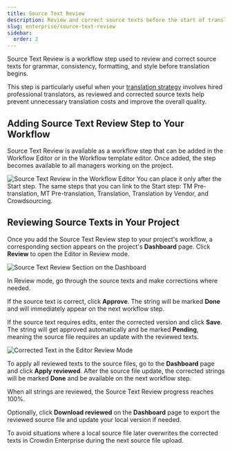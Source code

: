 ```yaml
---
title: Source Text Review
description: Review and correct source texts before the start of translation
slug: enterprise/source-text-review
sidebar:
  order: 2
---
```



Source Text Review is a workflow step used to review and correct source texts for grammar, consistency, formatting, and style before translation begins.

This step is particularly useful when your [translation strategy](/enterprise/translation-strategies/) involves hired professional translators, as reviewed and corrected source texts help prevent unnecessary translation costs and improve the overall quality.

<LinkCard
  title="Workflow Overview"
  href="/enterprise/workflows/"
/>

## Adding Source Text Review Step to Your Workflow

Source Text Review is available as a workflow step that can be added in the Workflow Editor or in the Workflow template editor. Once added, the step becomes available to all managers working on the project.

<Image src={workflowEditor} alt="Source Text Review in the Workflow Editor" />

<QuestionAnswer title="Where can I place the Source Text Review step in the workflow?">
  You can place it only after the Start step.
</QuestionAnswer>

<QuestionAnswer title="What steps can I link to the Source Text Review step?">
  The same steps that you can link to the Start step: TM Pre-translation, MT Pre-translation, Translation, Translation by Vendor, and Crowdsourcing.
</QuestionAnswer>

## Reviewing Source Texts in Your Project

Once you add the Source Text Review step to your project's workflow, a corresponding section appears on the project's **Dashboard** page. Click **Review** to open the Editor in Review mode.

<Image src={projectDashboard} alt="Source Text Review Section on the Dashboard" />

In Review mode, go through the source texts and make corrections where needed.

If the source text is correct, click <Icon name="mdi:check" class="inline-icon" /> **Approve**. The string will be marked <Icon name="done" size="24" class="inline-icon align-middle" /> **Done** and will immediately appear on the next workflow step.

If the source text requires edits, enter the corrected version and click **Save**. The string will get approved automatically and be marked <Icon name="pending" size="24" class="inline-icon align-middle" /> **Pending**, meaning the source file requires an update with the reviewed texts.

<Image src={editorCorrectedText} alt="Corrected Text in the Editor Review Mode" />

To apply all reviewed texts to the source files, go to the **Dashboard** page and click **Apply reviewed**. After the source file update, the corrected strings will be marked **Done** and be available on the next workflow step.

When all strings are reviewed, the Source Text Review progress reaches 100%.

Optionally, click **Download reviewed** on the **Dashboard** page to export the reviewed source file and update your local version if needed.

<QuestionAnswer title="Why should I download the corrected files and replace my local source files with them?">
  To avoid situations where a local source file later overwrites the corrected texts in Crowdin Enterprise during the next source file upload.
</QuestionAnswer>
